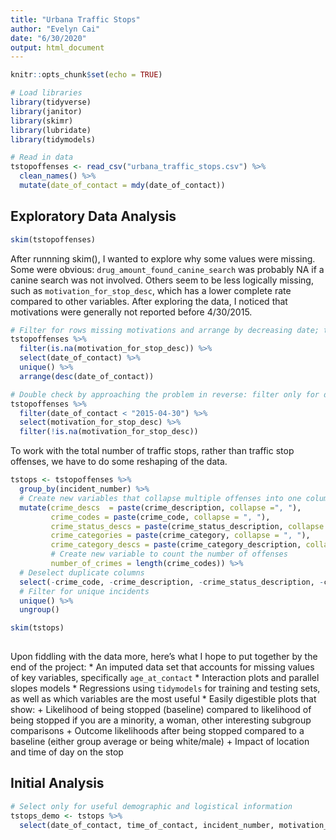 ```yaml
---
title: "Urbana Traffic Stops"
author: "Evelyn Cai"
date: "6/30/2020"
output: html_document
---
```


```r
knitr::opts_chunk$set(echo = TRUE)

# Load libraries
library(tidyverse)
library(janitor)
library(skimr)
library(lubridate)
library(tidymodels)

# Read in data
tstopoffenses <- read_csv("urbana_traffic_stops.csv") %>%
  clean_names() %>%
  mutate(date_of_contact = mdy(date_of_contact))
```

## Exploratory Data Analysis

```r
skim(tstopoffenses)
```

After runnning skim(), I wanted to explore why some values were missing. Some were obvious: `drug_amount_found_canine_search` was probably NA if a canine search was not involved. Others seem to be less logically missing, such as `motivation_for_stop_desc`, which has a lower complete rate compared to other variables. After exploring the data, I noticed that motivations were generally not reported before 4/30/2015.

```r
# Filter for rows missing motivations and arrange by decreasing date; the largest date value is 4/30/2015. Note before we call the unique() function that there are 14,657 observations.
tstopoffenses %>%
  filter(is.na(motivation_for_stop_desc)) %>%
  select(date_of_contact) %>%
  unique() %>%
  arrange(desc(date_of_contact))

# Double check by approaching the problem in reverse: filter only for dates before 4/30/2015 (again, there are 14,657 observations). When filtering for those that have a motivation, there are only 11 - mostly traffic issues, one is community caretaking.
tstopoffenses %>% 
  filter(date_of_contact < "2015-04-30") %>%
  select(motivation_for_stop_desc) %>%
  filter(!is.na(motivation_for_stop_desc))
```

To work with the total number of traffic stops, rather than traffic stop offenses, we have to do some reshaping of the data.

```r

tstops <- tstopoffenses %>%
  group_by(incident_number) %>%
  # Create new variables that collapse multiple offenses into one column
  mutate(crime_descs  = paste(crime_description, collapse =", "),
         crime_codes = paste(crime_code, collapse = ", "),
         crime_status_descs = paste(crime_status_description, collapse = ", "),
         crime_categories = paste(crime_category, collapse = ", "),
         crime_category_descs = paste(crime_category_description, collapse = ", "),
         # Create new variable to count the number of offenses
         number_of_crimes = length(crime_codes)) %>%
  # Deselect duplicate columns
  select(-crime_code, -crime_description, -crime_status_description, -crime_category, -crime_category_description) %>%
  # Filter for unique incidents
  unique() %>%
  ungroup()

skim(tstops)
  
```

Upon fiddling with the data more, here's what I hope to put together by the end of the project:
* An imputed data set that accounts for missing values of key variables, specifically `age_at_contact`
* Interaction plots and parallel slopes models
* Regressions using `tidymodels` for training and testing sets, as well as which variables are the most useful
* Easily digestible plots that show:
    + Likelihood of being stopped (baseline) compared to likelihood of being stopped if you are a minority, a woman, other interesting subgroup comparisons
    + Outcome likelihoods after being stopped compared to a baseline (either group average or being white/male)
    + Impact of location and time of day on the stop
    
## Initial Analysis

```r

# Select only for useful demographic and logistical information
tstops_demo <- tstops %>%
  select(date_of_contact, time_of_contact, incident_number, motivation_for_stop_desc, race_description, sex_description, age_at_contact, residency_code, reason_for_stop, type_of_violation, vehicle_year, crime_descs)


```




